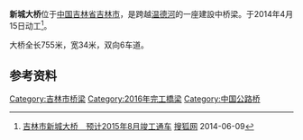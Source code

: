 {{refimprove|time=2014-12-24T08:35:49+00:00}}
{{Infobox bridge
| bridge_name=新城大桥
| native_name=
| native_name_lang=
| image=
| image_size=
| alt=
| caption=
| official_name=
| other_name=
| carries=6车道
| crosses=[[温德河_(第二松花江)|温德河]]
| locale={{CHN}}[[吉林省|吉林省]][[吉林市|吉林市]]
| owner=
| maint=
| id= 
| architect=
| designer= 
| engineering=
| design =[[梁桥|梁桥]]
| material= 
| length={{convert|755|m|ft|-1}}
| width={{convert|34|m|ft|-1}}
| height=
| mainspan=
| spans=
| pierswater=
| load=
| clearance=
| below=
| life=
| builder=
| fabricator=
| begin=2014年4月15日
| complete=
| cost=
| open=2016年10月
| inaugurated=
| toll=免费通行
| traffic=
| preceded=
| followed=
| heritage=
| collapsed=
| closed=
| replaces=
| map_cue=
| map_image=
| map_alt=
| map_text=
| map_width=
| lat= 
| long= 
| coordinates=
| references=
| extra=
}}

'''新城大桥'''位于[[中国|中国]][[吉林省|吉林省]][[吉林市|吉林市]]，是跨越[[温德河_(第二松花江)|温德河]]的一座建設中桥梁。于2014年4月15日动工<ref>[http://jilin.auto.sohu.com/20140609/n400597687.shtml 吉林市新城大桥　预计2015年8月竣工通车] {{Wayback|url=http://jilin.auto.sohu.com/20140609/n400597687.shtml |date=20171026155226 }} [[搜狐网|搜狐网]] 2014-06-09</ref>。

大桥全长755米，宽34米，双向6车道。

== 参考资料 ==
{{reflist}}

{{吉林市桥梁}}

[[Category:吉林市桥梁|Category:吉林市桥梁]]
[[Category:2016年完工橋梁|Category:2016年完工橋梁]]
[[Category:中国公路桥|Category:中国公路桥]]